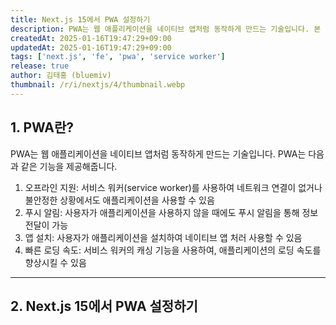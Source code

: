 ```yaml
---
title: Next.js 15에서 PWA 설정하기
description: PWA는 웹 애플리케이션을 네이티브 앱처럼 동작하게 만드는 기술입니다. 본 글에서는 Next.js 15에서 Progressive Web App(PWA)을 설정하는 방법을 설명합니다.
createdAt: 2025-01-16T19:47:29+09:00
updatedAt: 2025-01-16T19:47:29+09:00
tags: ['next.js', 'fe', 'pwa', 'service worker']
release: true
author: 김태홍 (bluemiv)
thumbnail: /r/i/nextjs/4/thumbnail.webp
---
```


## 1. PWA란?

PWA는 웹 애플리케이션을 네이티브 앱처럼 동작하게 만드는 기술입니다. PWA는 다음과 같은 기능을 제공해줍니다.

1. 오프라인 지원: 서비스 워커(service worker)를 사용하여 네트워크 연결이 없거나 불안정한 상황에서도 애플리케이션을 사용할 수 있음
2. 푸시 알림: 사용자가 애플리케이션을 사용하지 않을 때에도 푸시 알림을 통해 정보 전달이 가능
3. 앱 설치: 사용자가 애플리케이션을 설치하여 네이티브 앱 처러 사용할 수 있음
4. 빠른 로딩 속도: 서비스 워커의 캐싱 기능을 사용하여, 애플리케이션의 로딩 속도를 향상시킬 수 있음

---

## 2. Next.js 15에서 PWA 설정하기

